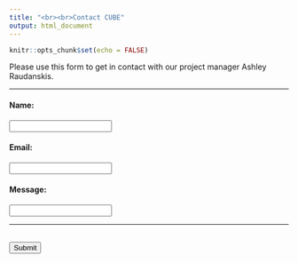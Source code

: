 ```yaml
---
title: "<br><br>Contact CUBE"
output: html_document
---
```


<!-- trying to implement the contact form linked to google forms from here: https://github.com/toperkin/staticFormEmails -->

```r
knitr::opts_chunk$set(echo = FALSE)
```


Please use this form to get in contact with our project manager Ashley Raudanskis.

-----

<!-- google forms link
https://docs.google.com/forms/d/e/1FAIpQLSd-Vwhr0J7ShhAg_RWPJ2qdH9RnV5E1_aShIooFEoAKtfkKcg/viewform?usp=pp_url&entry.1343111128=Jason+Moggridge&entry.1111689708=ja.moggridge@gmail.com&entry.1050507149=A+TEST
-->



<!-- Sample HTML Form --> 

<!-- <form name="gform" id="gform" enctype="text/plain" action="https://docs.google.com/forms/d/14lh6MIQOy9j3jWzEl7BysxEe4p9OoU9WN3tytbQjj1I/formResponse?" target="hidden_iframe" onsubmit="submitted=true;"> -->
<!--   First name:<br> -->
<!--   <input type="text" name="entry.810989529" id="entry.810989529"><br> -->
<!--   Last name:<br> -->
<!--   <input type="text" name="entry.463380756" id="entry.463380756"> -->
<!--   <input type="submit" value="Submit"> -->
<!-- </form> -->

<!-- <iframe name="hidden_iframe" id="hidden_iframe" style="display:none;" onload="if(submitted) {}"></iframe> -->


<!-- My contact form front end -->
<form name="gform" id="gform" enctype="text/plain" action="https://docs.google.com/forms/d/e/1FAIpQLSd-Vwhr0J7ShhAg_RWPJ2qdH9RnV5E1_aShIooFEoAKtfkKcg/formResponse?" target="hidden_iframe" onsubmit="submitted=true;">
    <h4>Name:</h4>
    <input type="text" name="entry.1343111128" id="entry.1343111128">
    <h4>Email:</h4>
    <input type="text" name="entry.1111689708" id="entry.1111689708">
    <h4>Message:</h4>
    <input type="text" name="entry.1050507149" id="entry.1050507149"> <br> <hr> <br>
    <input type="submit" value="Submit">
</form>

<iframe name="hidden_iframe" id="hidden_iframe" style="display:none;" onload="if(submitted) {}"></iframe>

<!-- javascript to send the info and display success message -->
<script src="https://ajax.googleapis.com/ajax/libs/jquery/3.3.1/jquery.min.js"></script>
<script type="text/javascript">var submitted=false;</script>
<script type="text/javascript">
$('#gform').on('submit', function(e) {
  $('#gform *').fadeOut(1500);
  $('#gform').prepend('<br><br><div class="alert alert-success" role="alert">Thanks for contacting us. We will be in touch soon.</div>');
  });
</script>


<br>



